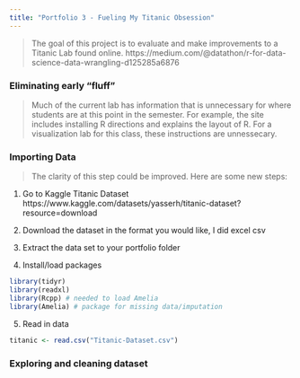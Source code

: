 ```yaml
---
title: "Portfolio 3 - Fueling My Titanic Obsession"
---
```


> The goal of this project is to evaluate and make improvements to a Titanic Lab found online. https://medium.com/@datathon/r-for-data-science-data-wrangling-d125285a6876 

### Eliminating early "fluff"
> Much of the current lab has information that is unnecessary for where students are at this point in the semester. For example, the site includes installing R directions and explains the layout of R. For a visualization lab for this class, these instructions are unnessecary.

### Importing Data

> The clarity of this step could be improved. Here are some new steps:

1) Go to Kaggle Titanic Dataset 
https://www.kaggle.com/datasets/yasserh/titanic-dataset?resource=download 

2) Download the dataset in the format you would like, I did excel csv

3) Extract the data set to your portfolio folder

4) Install/load packages 

```r
library(tidyr)
library(readxl)
library(Rcpp) # needed to load Amelia
library(Amelia) # package for missing data/imputation
```

5) Read in data 
```r
titanic <- read.csv("Titanic-Dataset.csv")
```

### Exploring and cleaning dataset 


